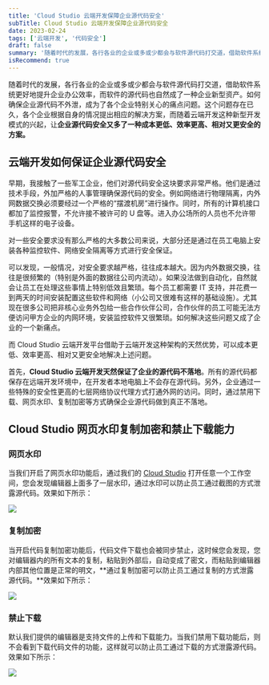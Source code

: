 ```yaml
---
title: '​Cloud Studio 云端开发保障企业源代码安全'
subTitle: ​Cloud Studio 云端开发保障企业源代码安全
date: 2023-02-24
tags: ['云端开发', '代码安全']
draft: false
summary: '随着时代的发展，各行各业的企业或多或少都会与软件源代码打交道，借助软件系统更好地提升企业办公效率，而软件的源代码也自然成了一种企业新型资产。如何确保企业源代码不外泄，成为了各个企业特别关心的痛点问题'
isRecommend: true
---
```


随着时代的发展，各行各业的企业或多或少都会与软件源代码打交道，借助软件系统更好地提升企业办公效率，而软件的源代码也自然成了一种企业新型资产。如何确保企业源代码不外泄，成为了各个企业特别关心的痛点问题。这个问题存在已久，各个企业根据自身的情况提出相应的解决方案，而随着云端开发这种新型开发模式的兴起，让**企业源代码安全又多了一种成本更低、效率更高、相对又更安全的方案。**

## 云端开发如何保证企业源代码安全

早期，我接触了一些军工企业，他们对源代码安全这块要求非常严格。他们是通过技术手段，外加严格的人事管理确保源代码的安全。例如网络进行物理隔离，内外网数据交换必须要经过一个严格的“摆渡机房”进行操作。同时，所有的计算机接口都加了监控报警，不允许接不被许可的 U 盘等。进入办公场所的人员也不允许带手机这样的电子设备。

对一些安全要求没有那么严格的大多数公司来说，大部分还是通过在员工电脑上安装各种监控软件、网络安全隔离等方式进行安全保证。

可以发现，一般情况，对安全要求越严格，往往成本越大。因为内外数据交换，往往是很频繁的（特别是外面的数据往公司内流动）。如果没法做到自动化，自然就会让员工在处理这些事情上特别低效且繁琐。每个员工都需要 IT 支持，并花费一到两天的时间安装配置这些软件和网络（小公司又很难有这样的基础设施）。尤其现在很多公司把非核心业务外包给一些合作伙伴公司，合作伙伴的员工可能无法方便访问甲方企业的内网环境，安装监控软件又很繁琐。如何解决这些问题又成了企业的一个新痛点。

而 Cloud Studio 云端开发平台借助于云端开发这种架构的天然优势，可以成本更低、效率更高、相对又更安全地解决上述问题。

首先，**Cloud Studio 云端开发天然保证了企业的源代码不落地**。所有的源代码都保存在远端开发环境中，在开发者本地电脑上不会存在源代码。另外，企业通过一些特殊的安全性更高的七层网络协议代理方式打通外网的访问。同时，通过禁用下载、网页水印、复制加密等方式确保企业源代码做到真正不落地。  


## Cloud Studio 网页水印复制加密和禁止下载能力


### 网页水印

当我们开启了网页水印功能后，通过我们的 [Cloud Studio](https://ide.cloud.tencent.com/) 打开任意一个工作空间，您会发现编辑器上面多了一层水印，通过水印可以防止员工通过截图的方式泄露源代码。效果如下所示：

![](https://help-assets.codehub.cn/enterprise/cloudStudio/004.png)

### **复制加密**

当开启代码复制加密功能后，代码文件下载也会被同步禁止，这时候您会发现，您对编辑器内的所有文本的复制，粘贴到外部后，自动变成了密文，而粘贴到编辑器内部其他位置是正常的明文，**通过复制加密可以防止员工通过复制的方式泄露源代码。**效果如下所示：

![](https://help-assets.codehub.cn/enterprise/cloudStudio/005.gif)

### **禁止下载**

默认我们提供的编辑器是支持文件的上传和下载能力。当我们禁用下载功能后，则不会看到下载代码文件的功能，这样就可以防止员工通过下载的方式泄露源代码。效果如下所示：

![](https://help-assets.codehub.cn/enterprise/cloudStudio/006.gif)